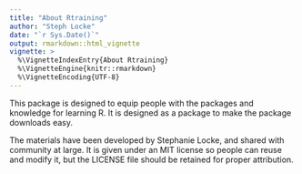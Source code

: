 ```yaml
---
title: "About Rtraining"
author: "Steph Locke"
date: "`r Sys.Date()`"
output: rmarkdown::html_vignette
vignette: >
  %\VignetteIndexEntry{About Rtraining}
  %\VignetteEngine{knitr::rmarkdown}
  %\VignetteEncoding{UTF-8}
---
```


This package is designed to equip people with the packages and knowledge for learning R. It is designed as a package to make the package downloads easy.

The materials have been developed by Stephanie Locke, and shared with community at large. It is given under an MIT license so people can reuse and modify it, but the LICENSE file should be retained for proper attribution.